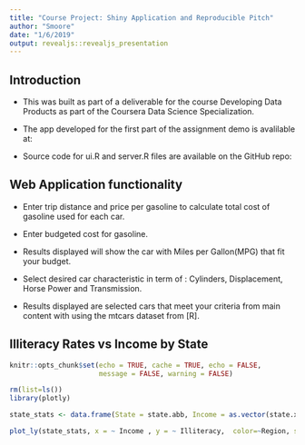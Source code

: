 ---
title: "Course Project: Shiny Application and Reproducible Pitch"
author: "Smoore"
date: "1/6/2019"
output: revealjs::revealjs_presentation
---

## Introduction

- This was built as part of a deliverable for the course Developing Data Products as part of the Coursera Data Science Specialization.

- The app developed for the first part of the assignment demo is avalilable at:

- Source code for ui.R and server.R files are available on the GitHub repo:

## Web Application functionality

- Enter trip distance and price per gasoline to calculate total cost of gasoline used for each car.

- Enter budgeted cost for gasoline.

- Results displayed will show the car with Miles per Gallon(MPG) that fit your budget.

- Select desired car characteristic in term of : Cylinders, Displacement, Horse Power and Transmission.

- Results displayed are selected cars that meet your criteria from main content with using the mtcars dataset from [R].

## Illiteracy Rates vs Income by State



```{r setup, include=FALSE}
knitr::opts_chunk$set(echo = TRUE, cache = TRUE, echo = FALSE, 
                      message = FALSE, warning = FALSE)
```


```{r prerequisites}
rm(list=ls())
library(plotly)
```


```{r package, warning=FALSE, message=FALSE}

state_stats <- data.frame(State = state.abb, Income = as.vector(state.x77[,5]), Illiteracy= as.vector(state.x77[,3]), Pop=as.vector(state.x77[,1]), Grad=as.vector(state.x77[,6]), Region=state.name)

plot_ly(state_stats, x = ~ Income , y = ~ Illiteracy,  color=~Region, size=~Pop, type = "scatter")


```

